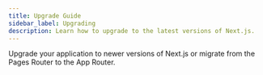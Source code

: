 ```yaml
---
title: Upgrade Guide
sidebar_label: Upgrading
description: Learn how to upgrade to the latest versions of Next.js.
---
```



Upgrade your application to newer versions of Next.js or migrate from the Pages Router to the App Router.

<DocCardList />
